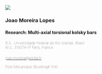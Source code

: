 ::: {.teamstud-card}
![](resources/images/headshots/joao.jpg)

:::{.team-info}
### Joao Moreira Lopes

#### Research: <span class="smallfont">Multi-axial torsional kolsky bars</span>

####
<span style="font-size: smaller;font-weight: 100">
  B.S., Universidade Federal do Rio Grande, Brazil <br>
  M.S., ENSTA-IP Paris, France
</span><br>

####
<span style="font-size: smaller;font-weight: 100"><i class="fas fa-envelope"></i> 
<a href="mailto:joao.moreira@ensta.fr">joao.moreira@ensta.fr</a>
</span><br>

<i class="fas fa-map-marker-alt"></i><span style="font-size: smaller;font-weight: 100"> 
Pole Mecanique (Building# 104)
</span>

:::
:::